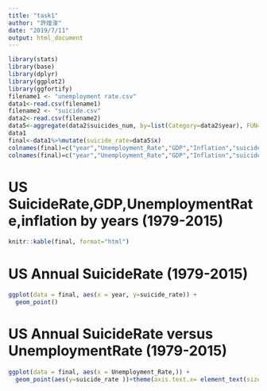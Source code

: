---
title: "task1"
author: "許煌浚"
date: "2019/7/11"
output: html_document
---

```{r setup, include=FALSE}
library(stats)
library(base)
library(dplyr)
library(ggplot2)
library(ggfortify)
filename1 <- "unemployment rate.csv"
data1<-read.csv(filename1)
filename2 <- "suicide.csv"
data2<-read.csv(filename2)
data5<-aggregate(data2$suicides_num, by=list(Category=data2$year), FUN=sum)/aggregate(data2$population, by=list(Category=data2$year), FUN=sum)
data1
final<-data1%>%mutate(suicide_rate=data5$x)
colnames(final)=c("year","Unemployment_Rate","GDP","Inflation","suicide_rate")
colnames(final)=c("year","Unemployment_Rate","GDP","Inflation","suicide_rate")
```

# US SuicideRate,GDP,UnemploymentRate,inflation by years (1979-2015)

```{r}
knitr::kable(final, format="html")
```

# US Annual SuicideRate (1979-2015)

```{r}
ggplot(data = final, aes(x = year, y=suicide_rate)) +
  geom_point()
```  
  
# US Annual SuicideRate versus UnemploymentRate (1979-2015)
  
```{r}
ggplot(data = final, aes(x = Unemployment_Rate,)) +
  geom_point(aes(y=suicide_rate ))+theme(axis.text.x= element_text(size=10, family="myFont", color="black", face= "bold", vjust=0.5, hjust=0.5))
```

